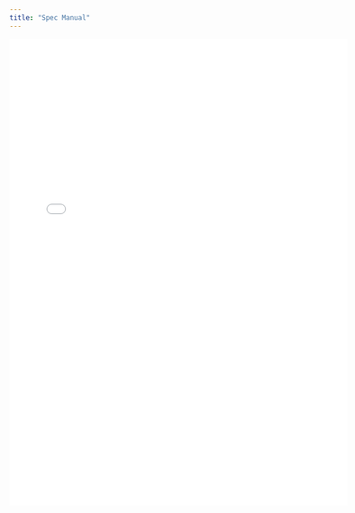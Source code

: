 ```yaml
---
title: "Spec Manual"
---
```


<embed src="../docs/spec-manual.pdf" width="600" height="830" 
 type="application/pdf">
